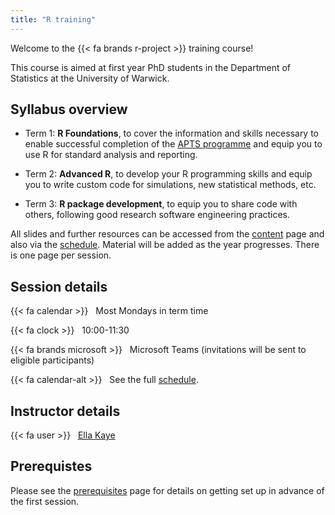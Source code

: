 ```yaml
---
title: "R training"
---
```


Welcome to the {{< fa brands r-project >}} training course! 

This course is aimed at first year PhD students in the Department of Statistics at the University of Warwick.

## Syllabus overview

-   Term 1: **R Foundations**, to cover the information and skills necessary to enable successful completion of the [APTS programme](https://warwick.ac.uk/fac/sci/statistics/apts/) and equip you to use R for standard analysis and reporting.

-   Term 2: **Advanced R**, to develop your R programming skills and equip you to write custom code for simulations, new statistical methods, etc.

-   Term 3: **R package development**, to equip you to share code with others, following good research software engineering practices.

All slides and further resources can be accessed from the [content](content.qmd) page and also via the [schedule](schedule.qmd). Material will be added as the year progresses. There is one page per session.

## Session details

{{< fa calendar >}} &nbsp; Most Mondays in term time

{{< fa clock >}} &nbsp; 10:00-11:30

{{< fa brands microsoft >}} &nbsp; Microsoft Teams (invitations will be sent to eligible participants)

{{< fa calendar-alt >}} &nbsp; See the full [schedule](schedule.qmd).

## Instructor details

{{< fa user >}} &nbsp; [Ella Kaye](https://warwick.ac.uk/fac/sci/statistics/staff/academic-research/kaye/)

<!-- {{< fa envelope >}} &nbsp; [Ella.M.Kaye@warwick.ac.uk](mailto:Ella.M.Kaye@warwick.ac.uk) -->

## Prerequistes

Please see the [prerequisites](prerequisites.qmd) page for details on getting set up in advance of the first session.
